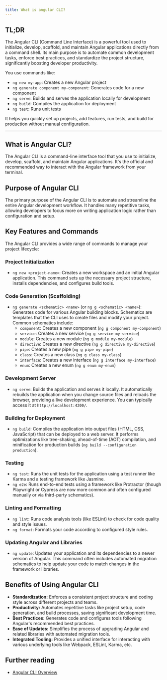 ```yaml
---
title: What is angular CLI?
---
```


## TL;DR

The Angular CLI (Command Line Interface) is a powerful tool used to initialize, develop, scaffold, and maintain Angular applications directly from a command shell. Its main purpose is to automate common development tasks, enforce best practices, and standardize the project structure, significantly boosting developer productivity.

You use commands like:

- `ng new my-app`: Creates a new Angular project
- `ng generate component my-component`: Generates code for a new component
- `ng serve`: Builds and serves the application locally for development
- `ng build`: Compiles the application for deployment
- `ng test`: Runs unit tests

It helps you quickly set up projects, add features, run tests, and build for production without manual configuration.

---

## What is Angular CLI?

The Angular CLI is a command-line interface tool that you use to initialize, develop, scaffold, and maintain Angular applications. It's the official and recommended way to interact with the Angular framework from your terminal.

## Purpose of Angular CLI

The primary purpose of the Angular CLI is to automate and streamline the entire Angular development workflow. It handles many repetitive tasks, allowing developers to focus more on writing application logic rather than configuration and setup.

## Key Features and Commands

The Angular CLI provides a wide range of commands to manage your project lifecycle:

### Project Initialization

- `ng new <project-name>`: Creates a new workspace and an initial Angular application. This command sets up the necessary project structure, installs dependencies, and configures build tools.

### Code Generation (Scaffolding)

- `ng generate <schematic> <name>` (or `ng g <schematic> <name>`): Generates code for various Angular building blocks. Schematics are templates that the CLI uses to create files and modify your project. Common schematics include:
  - `component`: Creates a new component (`ng g component my-component`)
  - `service`: Creates a new service (`ng g service my-service`)
  - `module`: Creates a new module (`ng g module my-module`)
  - `directive`: Creates a new directive (`ng g directive my-directive`)
  - `pipe`: Creates a new pipe (`ng g pipe my-pipe`)
  - `class`: Creates a new class (`ng g class my-class`)
  - `interface`: Creates a new interface (`ng g interface my-interface`)
  - `enum`: Creates a new enum (`ng g enum my-enum`)

### Development Server

- `ng serve`: Builds the application and serves it locally. It automatically rebuilds the application when you change source files and reloads the browser, providing a live development experience. You can typically access it at `http://localhost:4200/`.

### Building for Deployment

- `ng build`: Compiles the application into output files (HTML, CSS, JavaScript) that can be deployed to a web server. It performs optimizations like tree-shaking, ahead-of-time (AOT) compilation, and minification for production builds (`ng build --configuration production`).

### Testing

- `ng test`: Runs the unit tests for the application using a test runner like Karma and a testing framework like Jasmine.
- `ng e2e`: Runs end-to-end tests using a framework like Protractor (though Playwright or Cypress are now more common and often configured manually or via third-party schematics).

### Linting and Formatting

- `ng lint`: Runs code analysis tools (like ESLint) to check for code quality and style issues.
- `ng format`: Formats your code according to configured style rules.

### Updating Angular and Libraries

- `ng update`: Updates your application and its dependencies to a newer version of Angular. This command often includes automated migration schematics to help update your code to match changes in the framework or libraries.

## Benefits of Using Angular CLI

- **Standardization:** Enforces a consistent project structure and coding style across different projects and teams.
- **Productivity:** Automates repetitive tasks like project setup, code generation, and build processes, saving significant development time.
- **Best Practices:** Generates code and configures tools following Angular's recommended best practices.
- **Ease of Updates:** Simplifies the process of upgrading Angular and related libraries with automated migration tools.
- **Integrated Tooling:** Provides a unified interface for interacting with various underlying tools like Webpack, ESLint, Karma, etc.

## Further reading

- [Angular CLI Overview](https://angular.dev/cli)
